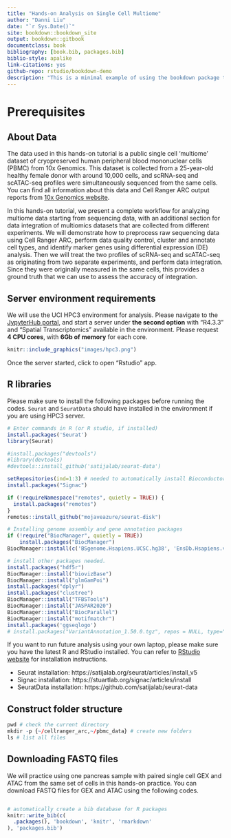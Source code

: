 ```yaml
--- 
title: "Hands-on Analysis on Single Cell Multiome"
author: "Danni Liu"
date: "`r Sys.Date()`"
site: bookdown::bookdown_site
output: bookdown::gitbook
documentclass: book
bibliography: [book.bib, packages.bib]
biblio-style: apalike
link-citations: yes
github-repo: rstudio/bookdown-demo
description: "This is a minimal example of using the bookdown package to write a book. The output format for this example is bookdown::gitbook."
---
```


# Prerequisites

## About Data

The data used in this hands-on tutorial is a public single cell 'multiome' dataset of cryopreserved human peripheral blood mononuclear cells (PBMC) from 10x Genomics. This dataset is collected from a 25-year-old healthy female donor with around 10,000 cells, and scRNA-seq and scATAC-seq profiles were simultaneously sequenced from the same cells. You can find all information about this data and Cell Ranger ARC output reports from [10x Genomics website](https://support.10xgenomics.com/single-cell-multiome-atac-gex/datasets/1.0.0/pbmc_granulocyte_sorted_10k?). 

In this hands-on tutorial, we present a complete workflow for analyzing multiome data starting from sequencing data, with an additional section for data integration of multiomics datasets that are collected from different experiments. We will demonstrate how to preprocess raw sequencing data using Cell Ranger ARC, perform data quality control, cluster and annotate cell types, and identify marker genes using differential expression (DE) analysis. Then we will treat the two profiles of scRNA-seq and scATAC-seq as originating from two separate experiments, and perform data integration. Since they were originally measured in the same cells, this provides a ground truth that we can use to assess the accuracy of integration.


## Server environment requirements
We will use the UCI HPC3 environment for analysis. Please navigate to the [JypyterHub portal](https://hpc3.rcic.uci.edu/biojhub4/hub/login), and start a server under **the second option** with "R4.3.3" and "Spatial Transcriptomics" available in the environment. Please request **4 CPU cores**, with **6Gb of memory** for each core.

```r
knitr::include_graphics("images/hpc3.png")
```

Once the server started, click to open "Rstudio" app.

## R libraries

Please make sure to install the following packages before running the codes. `Seurat` and `SeuratData` should have installed in the environment if you are using HPC3 server.

```r
# Enter commands in R (or R studio, if installed)
install.packages('Seurat')
library(Seurat)

#install.packages("devtools")
#library(devtools)
#devtools::install_github('satijalab/seurat-data')

setRepositories(ind=1:3) # needed to automatically install Bioconductor dependencies
install.packages("Signac")

if (!requireNamespace("remotes", quietly = TRUE)) {
  install.packages("remotes")
}
remotes::install_github("mojaveazure/seurat-disk")

# Installing genome assembly and gene annotation packages
if (!require("BiocManager", quietly = TRUE))
    install.packages("BiocManager")
BiocManager::install(c('BSgenome.Hsapiens.UCSC.hg38', 'EnsDb.Hsapiens.v86'))

# install other packages needed.
install.packages("hdf5r")
BiocManager::install("biovizBase")
BiocManager::install("glmGamPoi")
install.packages("dplyr")
install.packages("clustree")
BiocManager::install("TFBSTools")
BiocManager::install("JASPAR2020")
BiocManager::install("BiocParallel")
BiocManager::install("motifmatchr")
install.packages('ggseqlogo')
# install.packages("VariantAnnotation_1.50.0.tgz", repos = NULL, type="source")
```

If you want to run future analysis using your own laptop, please make sure you have the latest R and RStudio installed. You can refer to [RStudio website](https://posit.co/download/rstudio-desktop/) for installation instructions. 

* Seurat installation: https://satijalab.org/seurat/articles/install_v5
* Signac installation: https://stuartlab.org/signac/articles/install
* SeuratData installation: https://github.com/satijalab/seurat-data

## Construct folder structure

```r
pwd # check the current directory
mkdir -p {~/cellranger_arc,~/pbmc_data} # create new folders
ls # list all files

```

## Downloading FASTQ files

We will practice using one pancreas sample with paired single cell GEX and ATAC from the same set of cells in this hands-on practice. You can download FASTQ files for GEX and ATAC using the following codes.

```bash


```


```r
# automatically create a bib database for R packages
knitr::write_bib(c(
  .packages(), 'bookdown', 'knitr', 'rmarkdown'
), 'packages.bib')
```

